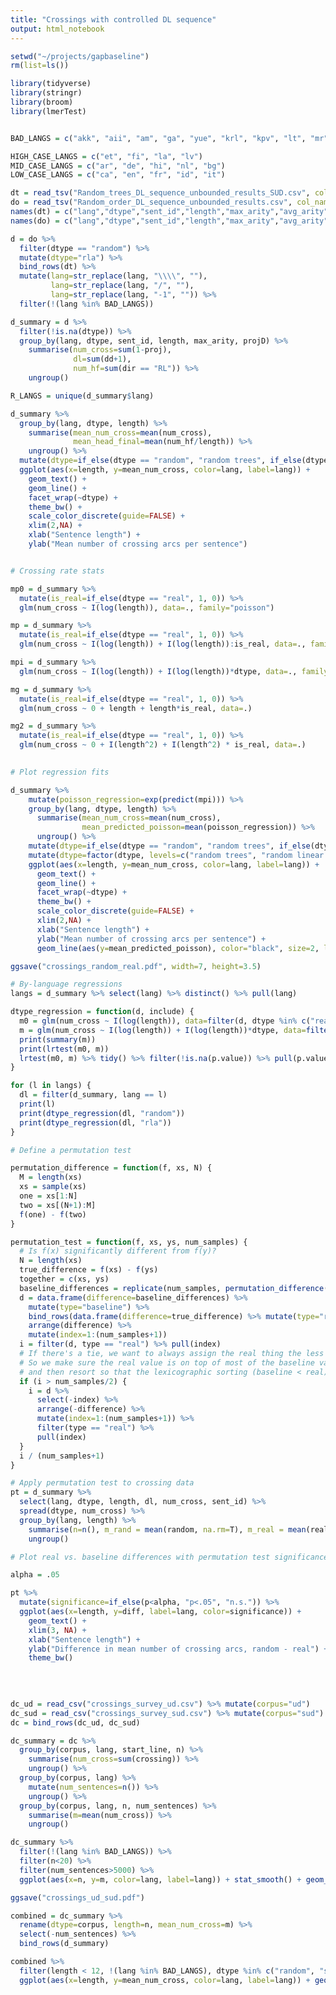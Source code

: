 ```yaml
---
title: "Crossings with controlled DL sequence"
output: html_notebook
---
```



```r
setwd("~/projects/gapbaseline")
rm(list=ls())

library(tidyverse)
library(stringr)
library(broom)
library(lmerTest)


BAD_LANGS = c("akk", "aii", "am", "ga", "yue", "krl", "kpv", "lt", "mr", "orv", "sa", "swl", "tl", "wbp", "yo", "gun", "la")

HIGH_CASE_LANGS = c("et", "fi", "la", "lv")
MID_CASE_LANGS = c("ar", "de", "hi", "nl", "bg")
LOW_CASE_LANGS = c("ca", "en", "fr", "id", "it")

dt = read_tsv("Random_trees_DL_sequence_unbounded_results_SUD.csv", col_names=F)
do = read_tsv("Random_order_DL_sequence_unbounded_results.csv", col_names=F)
names(dt) = c("lang","dtype","sent_id","length","max_arity","avg_arity","projD","gapD","illnestedness","edgex","dir","dd", "proj","edgeD","endPoint","HDD")
names(do) = c("lang","dtype","sent_id","length","max_arity","avg_arity","projD","gapD","illnestedness","edgex","dir","dd", "proj","edgeD","endPoint","HDD")

d = do %>%
  filter(dtype == "random") %>%
  mutate(dtype="rla") %>%
  bind_rows(dt) %>%
  mutate(lang=str_replace(lang, "\\\\", ""),
         lang=str_replace(lang, "/", ""),
         lang=str_replace(lang, "-1", "")) %>%
  filter(!(lang %in% BAD_LANGS)) 

d_summary = d %>% 
  filter(!is.na(dtype)) %>%
  group_by(lang, dtype, sent_id, length, max_arity, projD) %>%
    summarise(num_cross=sum(1-proj),
              dl=sum(dd+1),
              num_hf=sum(dir == "RL")) %>%
    ungroup()

R_LANGS = unique(d_summary$lang)

d_summary %>%
  group_by(lang, dtype, length) %>%
    summarise(mean_num_cross=mean(num_cross),
              mean_head_final=mean(num_hf/length)) %>%
    ungroup() %>%
  mutate(dtype=if_else(dtype == "random", "random trees", if_else(dtype == "rla", "random linear arrangements", "real trees"))) %>%
  ggplot(aes(x=length, y=mean_num_cross, color=lang, label=lang)) +
    geom_text() +
    geom_line() + 
    facet_wrap(~dtype) + 
    theme_bw() +
    scale_color_discrete(guide=FALSE) +
    xlim(2,NA) +
    xlab("Sentence length") +
    ylab("Mean number of crossing arcs per sentence")



```

```r
# Crossing rate stats

mp0 = d_summary %>%
  mutate(is_real=if_else(dtype == "real", 1, 0)) %>%
  glm(num_cross ~ I(log(length)), data=., family="poisson")

mp = d_summary %>%
  mutate(is_real=if_else(dtype == "real", 1, 0)) %>%
  glm(num_cross ~ I(log(length)) + I(log(length)):is_real, data=., family="poisson")

mpi = d_summary %>%
  glm(num_cross ~ I(log(length)) + I(log(length))*dtype, data=., family="poisson")

mg = d_summary %>%
  mutate(is_real=if_else(dtype == "real", 1, 0)) %>%
  glm(num_cross ~ 0 + length + length*is_real, data=.)

mg2 = d_summary %>%
  mutate(is_real=if_else(dtype == "real", 1, 0)) %>%
  glm(num_cross ~ 0 + I(length^2) + I(length^2) * is_real, data=.)
  

```


```r
# Plot regression fits

d_summary %>% 
    mutate(poisson_regression=exp(predict(mpi))) %>%
    group_by(lang, dtype, length) %>%
      summarise(mean_num_cross=mean(num_cross), 
                mean_predicted_poisson=mean(poisson_regression)) %>%
      ungroup() %>%
    mutate(dtype=if_else(dtype == "random", "random trees", if_else(dtype == "rla", "random linear arrangements", "real trees"))) %>%
    mutate(dtype=factor(dtype, levels=c("random trees", "random linear arrangements", "real trees"))) %>%
    ggplot(aes(x=length, y=mean_num_cross, color=lang, label=lang)) +
      geom_text() +
      geom_line() + 
      facet_wrap(~dtype) + 
      theme_bw() +
      scale_color_discrete(guide=FALSE) +
      xlim(2,NA) +
      xlab("Sentence length") +
      ylab("Mean number of crossing arcs per sentence") + 
      geom_line(aes(y=mean_predicted_poisson), color="black", size=2, linetype="dashed")

ggsave("crossings_random_real.pdf", width=7, height=3.5)


```

```r
# By-language regressions
langs = d_summary %>% select(lang) %>% distinct() %>% pull(lang)

dtype_regression = function(d, include) {
  m0 = glm(num_cross ~ I(log(length)), data=filter(d, dtype %in% c("real", include)), family="poisson")
  m = glm(num_cross ~ I(log(length)) + I(log(length))*dtype, data=filter(d, dtype %in% c("real", include)), family="poisson")
  print(summary(m))
  print(lrtest(m0, m))
  lrtest(m0, m) %>% tidy() %>% filter(!is.na(p.value)) %>% pull(p.value)
}

for (l in langs) {
  dl = filter(d_summary, lang == l)
  print(l)
  print(dtype_regression(dl, "random"))
  print(dtype_regression(dl, "rla"))
}

```

```r
# Define a permutation test

permutation_difference = function(f, xs, N) {
  M = length(xs)
  xs = sample(xs)
  one = xs[1:N]
  two = xs[(N+1):M]
  f(one) - f(two)
}

permutation_test = function(f, xs, ys, num_samples) {
  # Is f(x) significantly different from f(y)?
  N = length(xs)
  true_difference = f(xs) - f(ys)
  together = c(xs, ys)
  baseline_differences = replicate(num_samples, permutation_difference(f, together, N))
  d = data.frame(difference=baseline_differences) %>%
    mutate(type="baseline") %>%
    bind_rows(data.frame(difference=true_difference) %>% mutate(type="real")) %>%
    arrange(difference) %>%
    mutate(index=1:(num_samples+1))
  i = filter(d, type == "real") %>% pull(index)
  # If there's a tie, we want to always assign the real thing the less extremal rank
  # So we make sure the real value is on top of most of the baseline values, not below them,
  # and then resort so that the lexicographic sorting (baseline < real) will take care of the rest
  if (i > num_samples/2) {
    i = d %>% 
      select(-index) %>% 
      arrange(-difference) %>% 
      mutate(index=1:(num_samples+1)) %>% 
      filter(type == "real") %>% 
      pull(index)
  }
  i / (num_samples+1)
}

```

```r
# Apply permutation test to crossing data
pt = d_summary %>% 
  select(lang, dtype, length, dl, num_cross, sent_id) %>% 
  spread(dtype, num_cross) %>% 
  group_by(lang, length) %>% 
    summarise(n=n(), m_rand = mean(random, na.rm=T), m_real = mean(real, na.rm=T), diff=m_rand - m_real, p=permutation_test(mean, real, random, 1000)) %>%
    ungroup()

```

```r
# Plot real vs. baseline differences with permutation test significance

alpha = .05

pt %>% 
  mutate(significance=if_else(p<alpha, "p<.05", "n.s.")) %>%
  ggplot(aes(x=length, y=diff, label=lang, color=significance)) +
    geom_text() +
    xlim(3, NA) +
    xlab("Sentence length") +
    ylab("Difference in mean number of crossing arcs, random - real") +
    theme_bw()
    
  
  


```


```r

dc_ud = read_csv("crossings_survey_ud.csv") %>% mutate(corpus="ud")
dc_sud = read_csv("crossings_survey_sud.csv") %>% mutate(corpus="sud")
dc = bind_rows(dc_ud, dc_sud)

dc_summary = dc %>% 
  group_by(corpus, lang, start_line, n) %>% 
    summarise(num_cross=sum(crossing)) %>% 
    ungroup() %>% 
  group_by(corpus, lang) %>%
    mutate(num_sentences=n()) %>%
    ungroup() %>%
  group_by(corpus, lang, n, num_sentences) %>% 
    summarise(m=mean(num_cross)) %>% 
    ungroup() 

dc_summary %>% 
  filter(!(lang %in% BAD_LANGS)) %>%
  filter(n<20) %>% 
  filter(num_sentences>5000) %>%
  ggplot(aes(x=n, y=m, color=lang, label=lang)) + stat_smooth() + geom_text() + facet_wrap(~corpus) + scale_color_discrete(guide=FALSE) + ylab("Mean number of nonprojective arcs per sentence") + xlab("Sentence length")

ggsave("crossings_ud_sud.pdf")

```


```r

combined = dc_summary %>% 
  rename(dtype=corpus, length=n, mean_num_cross=m) %>% 
  select(-num_sentences) %>% 
  bind_rows(d_summary)

combined %>% 
  filter(length < 12, !(lang %in% BAD_LANGS), dtype %in% c("random", "sud"), lang %in% R_LANGS) %>% 
  ggplot(aes(x=length, y=mean_num_cross, color=lang, label=lang)) + geom_text() + stat_smooth() + facet_wrap(~dtype)


```